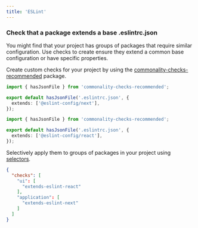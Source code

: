 ```yaml
---
title: 'ESLint'
---
```


### Check that a package extends a base .eslintrc.json

You might find that your project has groups of packages that require similar configuration.
Use checks to create ensure they extend a common base configuration or have specific properties.

Create custom checks for your project by using the [commonality-checks-recommended](https://github.com/commonalityco/commonality/tree/main/packages/commonality-checks-recommended) package.

```ts .commonality/extends-eslint-next
import { hasJsonFile } from 'commonality-checks-recommended';

export default hasJsonFile('.eslintrc.json', {
  extends: ['@eslint-config/next'],
});
```

```ts .commonality/extends-eslint-react
import { hasJsonFile } from 'commonality-checks-recommended';

export default hasJsonFile('.eslintrc.json', {
  extends: ['@eslint-config/react'],
});
```

Selectively apply them to groups of packages in your project using [selectors](/selectors).

```json .commonality/config.json
{
  "checks": [
    "ui": [
      "extends-eslint-react"
    ],
    "application": [
      "extends-eslint-next"
    ]
  ]
}
```
